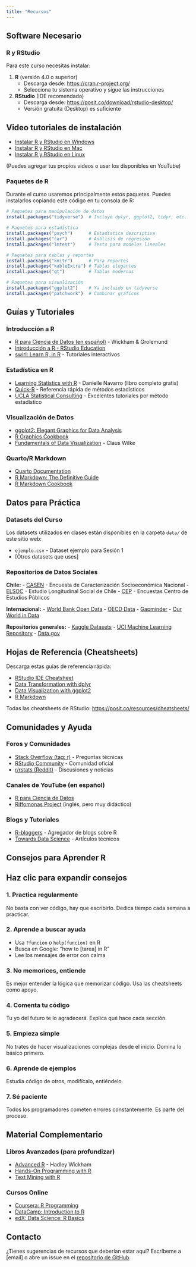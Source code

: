 ```yaml
---
title: "Recursos"
---
```


## Software Necesario

### R y RStudio

Para este curso necesitas instalar:

1. **R** (versión 4.0 o superior)
   - Descarga desde: [https://cran.r-project.org/](https://cran.r-project.org/)
   - Selecciona tu sistema operativo y sigue las instrucciones

2. **RStudio** (IDE recomendado)
   - Descarga desde: [https://posit.co/download/rstudio-desktop/](https://posit.co/download/rstudio-desktop/)
   - Versión gratuita (Desktop) es suficiente

::: {.callout-tip}
## Video tutoriales de instalación

- [Instalar R y RStudio en Windows](https://www.youtube.com/watch?v=...)
- [Instalar R y RStudio en Mac](https://www.youtube.com/watch?v=...)
- [Instalar R y RStudio en Linux](https://www.youtube.com/watch?v=...)

(Puedes agregar tus propios videos o usar los disponibles en YouTube)
:::

### Paquetes de R

Durante el curso usaremos principalmente estos paquetes. Puedes instalarlos copiando este código en tu consola de R:

```r
# Paquetes para manipulación de datos
install.packages("tidyverse")  # Incluye dplyr, ggplot2, tidyr, etc.

# Paquetes para estadística
install.packages("psych")      # Estadística descriptiva
install.packages("car")        # Análisis de regresión
install.packages("lmtest")     # Tests para modelos lineales

# Paquetes para tablas y reportes
install.packages("knitr")      # Para reportes
install.packages("kableExtra") # Tablas elegantes
install.packages("gt")         # Tablas modernas

# Paquetes para visualización
install.packages("ggplot2")    # Ya incluido en tidyverse
install.packages("patchwork")  # Combinar gráficos
```

## Guías y Tutoriales

### Introducción a R

- [R para Ciencia de Datos (en español)](https://es.r4ds.hadley.nz/) - Wickham & Grolemund
- [Introducción a R - RStudio Education](https://education.rstudio.com/learn/beginner/)
- [swirl: Learn R, in R](https://swirlstats.com/) - Tutoriales interactivos

### Estadística en R

- [Learning Statistics with R](https://learningstatisticswithr.com/) - Danielle Navarro (libro completo gratis)
- [Quick-R](https://www.statmethods.net/) - Referencia rápida de métodos estadísticos
- [UCLA Statistical Consulting](https://stats.oarc.ucla.edu/r/) - Excelentes tutoriales por método estadístico

### Visualización de Datos

- [ggplot2: Elegant Graphics for Data Analysis](https://ggplot2-book.org/)
- [R Graphics Cookbook](https://r-graphics.org/)
- [Fundamentals of Data Visualization](https://clauswilke.com/dataviz/) - Claus Wilke

### Quarto/R Markdown

- [Quarto Documentation](https://quarto.org/docs/guide/)
- [R Markdown: The Definitive Guide](https://bookdown.org/yihui/rmarkdown/)
- [R Markdown Cookbook](https://bookdown.org/yihui/rmarkdown-cookbook/)


## Datos para Práctica

### Datasets del Curso

Los datasets utilizados en clases están disponibles en la carpeta `data/` de este sitio web:

- `ejemplo.csv` - Dataset ejemplo para Sesión 1
- [Otros datasets que uses]

### Repositorios de Datos Sociales

**Chile:**
- [CASEN](http://observatorio.ministeriodesarrollosocial.gob.cl/encuesta-casen) - Encuesta de Caracterización Socioeconómica Nacional
- [ELSOC](https://coes.cl/encuesta-panel/) - Estudio Longitudinal Social de Chile
- [CEP](https://www.cepchile.cl/opinion-publica/encuesta-cep/) - Encuestas Centro de Estudios Públicos

**Internacional:**
- [World Bank Open Data](https://data.worldbank.org/)
- [OECD Data](https://data.oecd.org/)
- [Gapminder](https://www.gapminder.org/data/)
- [Our World in Data](https://ourworldindata.org/)

**Repositorios generales:**
- [Kaggle Datasets](https://www.kaggle.com/datasets)
- [UCI Machine Learning Repository](https://archive.ics.uci.edu/ml/index.php)
- [Data.gov](https://www.data.gov/)


## Hojas de Referencia (Cheatsheets)

Descarga estas guías de referencia rápida:

- [RStudio IDE Cheatsheet](https://rstudio.github.io/cheatsheets/rstudio-ide.pdf)
- [Data Transformation with dplyr](https://rstudio.github.io/cheatsheets/data-transformation.pdf)
- [Data Visualization with ggplot2](https://rstudio.github.io/cheatsheets/data-visualization.pdf)
- [R Markdown](https://rstudio.github.io/cheatsheets/rmarkdown.pdf)

Todas las cheatsheets de RStudio: [https://posit.co/resources/cheatsheets/](https://posit.co/resources/cheatsheets/)


## Comunidades y Ayuda

### Foros y Comunidades

- [Stack Overflow (tag: r)](https://stackoverflow.com/questions/tagged/r) - Preguntas técnicas
- [RStudio Community](https://community.rstudio.com/) - Comunidad oficial
- [r/rstats (Reddit)](https://www.reddit.com/r/rstats/) - Discusiones y noticias

### Canales de YouTube (en español)

- [R para Ciencia de Datos](https://www.youtube.com/@rparacienciadedatos)
- [Riffomonas Project](https://www.youtube.com/@Riffomonas) (inglés, pero muy didáctico)

### Blogs y Tutoriales

- [R-bloggers](https://www.r-bloggers.com/) - Agregador de blogs sobre R
- [Towards Data Science](https://towardsdatascience.com/tagged/r-programming) - Artículos técnicos



## Consejos para Aprender R

::: {.callout-tip collapse="true"}
## Haz clic para expandir consejos

### 1. Practica regularmente
No basta con ver código, hay que escribirlo. Dedica tiempo cada semana a practicar.

### 2. Aprende a buscar ayuda
- Usa `?funcion` o `help(funcion)` en R
- Busca en Google: "how to [tarea] in R"
- Lee los mensajes de error con calma

### 3. No memorices, entiende
Es mejor entender la lógica que memorizar código. Usa las cheatsheets como apoyo.

### 4. Comenta tu código
Tu yo del futuro te lo agradecerá. Explica qué hace cada sección.

### 5. Empieza simple
No trates de hacer visualizaciones complejas desde el inicio. Domina lo básico primero.

### 6. Aprende de ejemplos
Estudia código de otros, modifícalo, entiéndelo.

### 7. Sé paciente
Todos los programadores cometen errores constantemente. Es parte del proceso.
:::


## Material Complementario

### Libros Avanzados (para profundizar)

- [Advanced R](https://adv-r.hadley.nz/) - Hadley Wickham
- [Hands-On Programming with R](https://rstudio-education.github.io/hopr/)
- [Text Mining with R](https://www.tidytextmining.com/)

### Cursos Online

- [Coursera: R Programming](https://www.coursera.org/learn/r-programming)
- [DataCamp: Introduction to R](https://www.datacamp.com/courses/free-introduction-to-r)
- [edX: Data Science: R Basics](https://www.edx.org/course/data-science-r-basics)



## Contacto

¿Tienes sugerencias de recursos que deberían estar aquí? Escríbeme a [email] o abre un issue en el [repositorio de GitHub](https://github.com/TU-USUARIO/taller-metodos).



